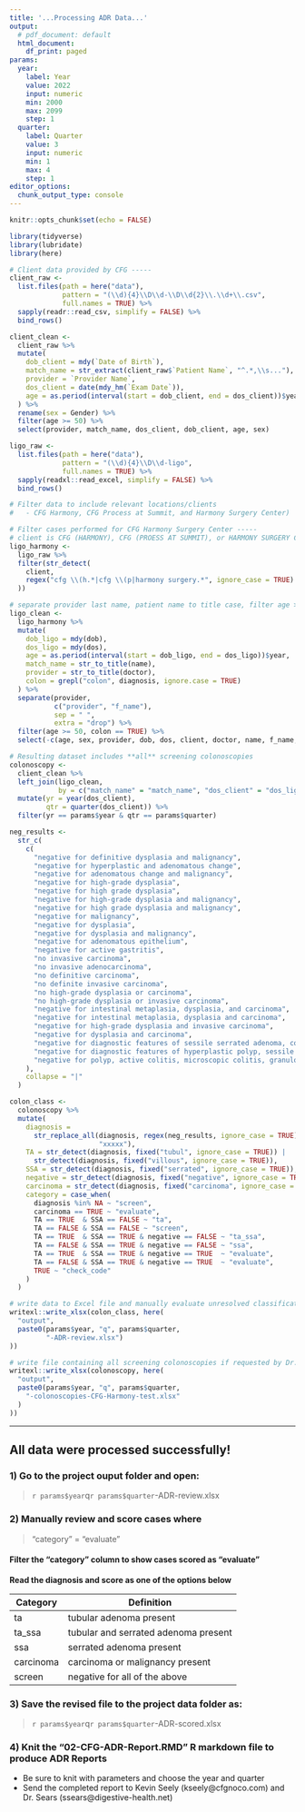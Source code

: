 ```yaml
---
title: '...Processing ADR Data...'
output:
  # pdf_document: default
  html_document:
    df_print: paged
params:
  year:
    label: Year
    value: 2022
    input: numeric
    min: 2000
    max: 2099
    step: 1
  quarter:
    label: Quarter
    value: 3
    input: numeric
    min: 1
    max: 4
    step: 1
editor_options:
  chunk_output_type: console
---
```


<!-- ADR Report: Centers for Gastroenterology

This script combines client provided records of screening colonoscopies with 
LigoLab records of biopsies and assembles a dataset that is used to label 
each record as a screening colonoscopy, tubular adenomoa, serrated adenoma, 
malignancy, or needing manual interpretation. After manually verifying the 
output, the combined data are used by the Rmarkdown script to produce the ADR 
for the client.  -->

```r
knitr::opts_chunk$set(echo = FALSE)
```


```r
library(tidyverse)
library(lubridate)
library(here)
```


```r
# Client data provided by CFG -----
client_raw <-
  list.files(path = here("data"),
             pattern = "(\\d){4}\\D\\d-\\D\\d{2}\\.\\d+\\.csv",
             full.names = TRUE) %>%
  sapply(readr::read_csv, simplify = FALSE) %>%
  bind_rows()

client_clean <-
  client_raw %>%
  mutate(
    dob_client = mdy(`Date of Birth`),
    match_name = str_extract(client_raw$`Patient Name`, "^.*,\\s..."),
    provider = `Provider Name`,
    dos_client = date(mdy_hm(`Exam Date`)),
    age = as.period(interval(start = dob_client, end = dos_client))$year
  ) %>%
  rename(sex = Gender) %>%
  filter(age >= 50) %>%
  select(provider, match_name, dos_client, dob_client, age, sex)
```


```r
ligo_raw <-
  list.files(path = here("data"),
             pattern = "(\\d){4}\\D\\d-ligo",
             full.names = TRUE) %>%
  sapply(readxl::read_excel, simplify = FALSE) %>%
  bind_rows()

# Filter data to include relevant locations/clients
#   - CFG Harmony, CFG Process at Summit, and Harmony Surgery Center)

# Filter cases performed for CFG Harmony Surgery Center -----
# client is CFG (HARMONY), CFG (PROESS AT SUMMIT), or HARMONY SURGERY CENTER
ligo_harmony <-
  ligo_raw %>%
  filter(str_detect(
    client,
    regex("cfg \\(h.*|cfg \\(p|harmony surgery.*", ignore_case = TRUE)
  ))

# separate provider last name, patient name to title case, filter age >= 50 
ligo_clean <-
  ligo_harmony %>%
  mutate(
    dob_ligo = mdy(dob),
    dos_ligo = mdy(dos),
    age = as.period(interval(start = dob_ligo, end = dos_ligo))$year,
    match_name = str_to_title(name),
    provider = str_to_title(doctor),
    colon = grepl("colon", diagnosis, ignore.case = TRUE)
  ) %>%
  separate(provider,
           c("provider", "f_name"),
           sep = " ",
           extra = "drop") %>%
  filter(age >= 50, colon == TRUE) %>%
  select(-c(age, sex, provider, dob, dos, client, doctor, name, f_name, colon))
```


```r
# Resulting dataset includes **all** screening colonoscopies
colonoscopy <-
  client_clean %>%
  left_join(ligo_clean,
            by = c("match_name" = "match_name", "dos_client" = "dos_ligo")) %>%
  mutate(yr = year(dos_client),
         qtr = quarter(dos_client)) %>%
  filter(yr == params$year & qtr == params$quarter)
```


```r
neg_results <-
  str_c(
    c(
      "negative for definitive dysplasia and malignancy", 
      "negative for hyperplastic and adenomatous change",
      "negative for adenomatous change and malignancy",
      "negative for high-grade dysplasia",
      "negative for high grade dysplasia",
      "negative for high-grade dysplasia and malignancy",
      "negative for high grade dysplasia and malignancy",
      "negative for malignancy",
      "negative for dysplasia", 
      "negative for dysplasia and malignancy",
      "negative for adenomatous epithelium",
      "negative for active gastritis",
      "no invasive carcinoma",
      "no invasive adenocarcinoma",
      "no definitive carcinoma",
      "no definite invasive carcinoma",
      "no high-grade dysplasia or carcinoma",
      "no high-grade dysplasia or invasive carcinoma",
      "negative for intestinal metaplasia, dysplasia, and carcinoma",
      "negative for intestinal metaplasia, dysplasia and carcinoma",
      "negative for high-grade dysplasia and invasive carcinoma",
      "negative for dysplasia and carcinoma", 
      "negative for diagnostic features of sessile serrated adenoma, conventional adenoma and malignancy", 
      "negative for diagnostic features of hyperplastic polyp, sessile serrated adenoma, conventional adenoma and malignancy", 
      "negative for polyp, active colitis, microscopic colitis, granulomas, dysplasia and malignancy"
    ),
    collapse = "|"
  )

colon_class <-
  colonoscopy %>%
  mutate(
    diagnosis =
      str_replace_all(diagnosis, regex(neg_results, ignore_case = TRUE),
                      "xxxxx"),
    TA = str_detect(diagnosis, fixed("tubul", ignore_case = TRUE)) |
      str_detect(diagnosis, fixed("villous", ignore_case = TRUE)),
    SSA = str_detect(diagnosis, fixed("serrated", ignore_case = TRUE)),
    negative = str_detect(diagnosis, fixed("negative", ignore_case = TRUE)),
    carcinoma = str_detect(diagnosis, fixed("carcinoma", ignore_case = TRUE)),
    category = case_when(
      diagnosis %in% NA ~ "screen",
      carcinoma == TRUE ~ "evaluate",
      TA == TRUE  & SSA == FALSE ~ "ta",
      TA == FALSE & SSA == FALSE ~ "screen",
      TA == TRUE  & SSA == TRUE & negative == FALSE ~ "ta_ssa",
      TA == FALSE & SSA == TRUE & negative == FALSE ~ "ssa",
      TA == TRUE  & SSA == TRUE & negative == TRUE  ~ "evaluate",
      TA == FALSE & SSA == TRUE & negative == TRUE  ~ "evaluate",
      TRUE ~ "check_code"
    )
  ) 
```


```r
# write data to Excel file and manually evaluate unresolved classifications
writexl::write_xlsx(colon_class, here(
  "output",
  paste0(params$year, "q", params$quarter,
         "-ADR-review.xlsx")
))

# write file containing all screening colonoscopies if requested by Dr. Sears
writexl::write_xlsx(colonoscopy, here(
  "output",
  paste0(params$year, "q", params$quarter,
    "-colonoscopies-CFG-Harmony-test.xlsx"
  )
))
```
---
## All data were processed successfully!


### 1) Go to the project ouput folder and open:

> `r params$year`q`r params$quarter`-ADR-review.xlsx

### 2) Manually review and score cases where

> "category" = "evaluate"

#### Filter the "category" column to show cases scored as "evaluate"  

**Read the diagnosis and score as one of the options below**  

|Category  | Definition |  
|----------|------------|  
|ta        | tubular adenoma present |  
|ta_ssa    | tubular and serrated adenoma present |  
|ssa       | serrated adenoma present |  
|carcinoma | carcinoma or malignancy present |  
|screen    | negative for all of the above |  

### 3) Save the revised file to the project data folder as:

> `r params$year`q`r params$quarter`-ADR-scored.xlsx

### 4) Knit the "02-CFG-ADR-Report.RMD" R markdown file to produce ADR Reports

- Be sure to knit with parameters and choose the year and quarter
- Send the completed report to Kevin Seely (kseely@cfgnoco.com) and Dr. Sears (ssears@digestive-health.net)
